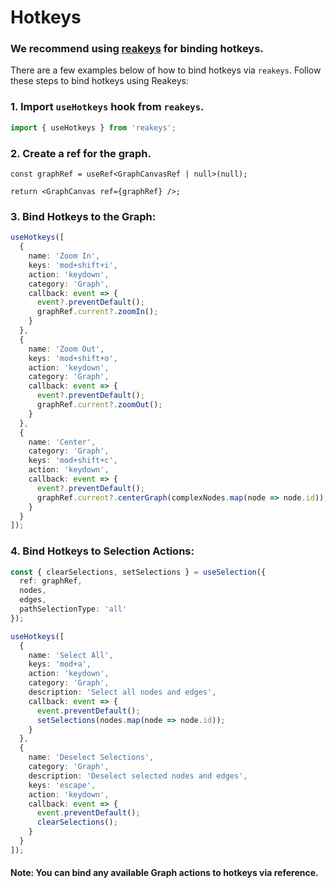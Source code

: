 # Hotkeys

### We recommend using [reakeys](https://github.com/reaviz/reakeys) for binding hotkeys.

There are a few examples below of how to bind hotkeys via `reakeys`.
Follow these steps to bind hotkeys using Reakeys:

### 1. Import `useHotkeys` hook from `reakeys`.

```ts
import { useHotkeys } from 'reakeys';
```

### 2. Create a ref for the graph.

```tsx
const graphRef = useRef<GraphCanvasRef | null>(null);

return <GraphCanvas ref={graphRef} />;
```

### 3. Bind Hotkeys to the Graph:

```ts
useHotkeys([
  {
    name: 'Zoom In',
    keys: 'mod+shift+i',
    action: 'keydown',
    category: 'Graph',
    callback: event => {
      event?.preventDefault();
      graphRef.current?.zoomIn();
    }
  },
  {
    name: 'Zoom Out',
    keys: 'mod+shift+o',
    action: 'keydown',
    category: 'Graph',
    callback: event => {
      event?.preventDefault();
      graphRef.current?.zoomOut();
    }
  },
  {
    name: 'Center',
    category: 'Graph',
    keys: 'mod+shift+c',
    action: 'keydown',
    callback: event => {
      event?.preventDefault();
      graphRef.current?.centerGraph(complexNodes.map(node => node.id));
    }
  }
]);
```

### 4. Bind Hotkeys to Selection Actions:

```ts
const { clearSelections, setSelections } = useSelection({
  ref: graphRef,
  nodes,
  edges,
  pathSelectionType: 'all'
});

useHotkeys([
  {
    name: 'Select All',
    keys: 'mod+a',
    action: 'keydown',
    category: 'Graph',
    description: 'Select all nodes and edges',
    callback: event => {
      event.preventDefault();
      setSelections(nodes.map(node => node.id));
    }
  },
  {
    name: 'Deselect Selections',
    category: 'Graph',
    description: 'Deselect selected nodes and edges',
    keys: 'escape',
    action: 'keydown',
    callback: event => {
      event.preventDefault();
      clearSelections();
    }
  }
]);
```

#### Note: You can bind any available Graph actions to hotkeys via reference.
